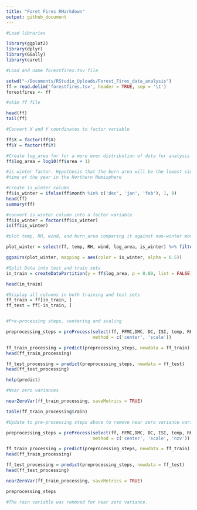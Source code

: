 ```yaml
---
title: "Foret Fires RMarkdown"
output: github_document
---
```



```r

#Load libraries

library(ggplot2)
library(dplyr)
library(GGally)
library(caret)

```

```r

#Load and name forestfires.tsv file

setwd("~/Documents/RStudio_Uploads/Forest_Fires_data_analysis")
ff = read.delim('forestfires.tsv', header = TRUE, sep = '\t')
forestfires <- ff


```

```r

#skim ff file

head(ff)
tail(ff)

#Convert X and Y coordinates to factor variable

ff$X = factor(ff$X)
ff$Y = factor(ff$Y)

#Create log_area for for a more even distribution of data for analysis
ff$log_area = log10(ff$area + 1)

```

```r

#is winter factor. Hypothesis that the burn area will be the lowest since it is the coldest
#time of the year in the Northern Hemisphere

#create is_winter column
ff$is_winter = ifelse(ff$month %in% c('dec', 'jan', 'feb'), 1, 0)
head(ff)
summary(ff)

#convert is_winter column into a factor variable
ff$is_winter = factor(ff$is_winter)
is(ff$is_winter)

```


```r

#plot temp, RH, wind, and burn_area comparing it against non-winter months

plot_winter = select(ff, temp, RH, wind, log_area, is_winter) %>% filter(log_area > 0)

ggpairs(plot_winter, mapping = aes(color = is_winter, alpha = 0.5))

```

```r


#Split Data into test and train sets
in_train = createDataPartition(y = ff$log_area, p = 0.80, list = FALSE)

head(in_train)

#Display all columns in both training and test sets
ff_train = ff[in_train, ]
ff_test = ff[-in_train, ]


#Pre-processing steps, centering and scaling

preprocessing_steps = preProcess(select(ff, FFMC,DMC, DC, ISI, temp, RH, wind, rain),
                                 method = c('center', 'scale'))

ff_train_processing = predict(preprocessing_steps, newdata = ff_train)
head(ff_train_processing)

ff_test_processing = predict(preprocessing_steps, newdata = ff_test)
head(ff_test_processing)

help(predict)

#Near zero variances

nearZeroVar(ff_train_processing, saveMetrics = TRUE)

table(ff_train_processing$rain)

#Update to pre-processing steps above to remove near zero variance variables

preprocessing_steps = preProcess(select(ff, FFMC,DMC, DC, ISI, temp, RH, wind, rain),
                                 method = c('center', 'scale', 'nzv'))

ff_train_processing = predict(preprocessing_steps, newdata = ff_train)
head(ff_train_processing)

ff_test_processing = predict(preprocessing_steps, newdata = ff_test)
head(ff_test_processing)

nearZeroVar(ff_train_processing, saveMetrics = TRUE)

preprocessing_steps

#The rain variable was removed for near zero variance.
```

